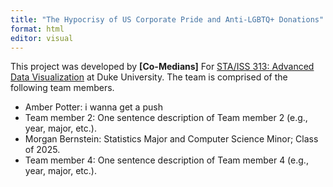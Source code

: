 ```yaml
---
title: "The Hypocrisy of US Corporate Pride and Anti-LGBTQ+ Donations"
format: html
editor: visual
---
```


This project was developed by **\[Co-Medians\]** For [STA/ISS 313: Advanced Data Visualization](https://vizdata.org/) at Duke University. The team is comprised of the following team members.

-   Amber Potter: i wanna get a push
-   Team member 2: One sentence description of Team member 2 (e.g., year, major, etc.).
-   Morgan Bernstein: Statistics Major and Computer Science Minor; Class of 2025.
-   Team member 4: One sentence description of Team member 4 (e.g., year, major, etc.).
